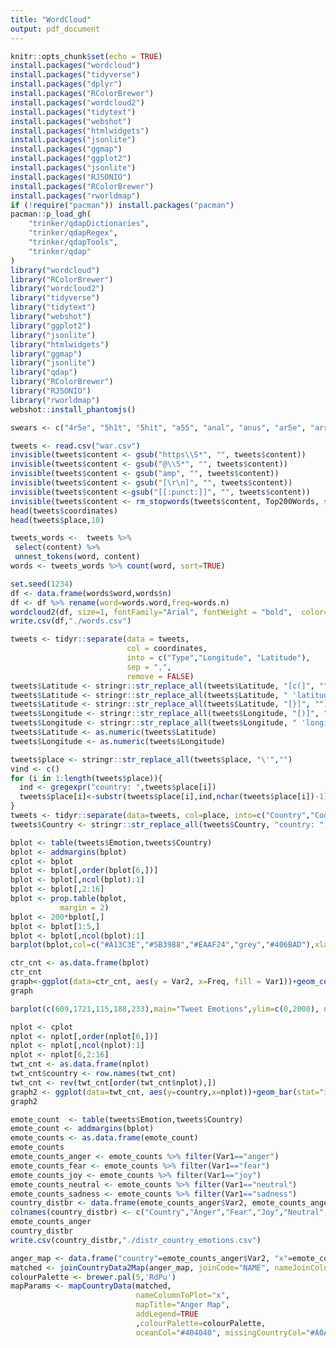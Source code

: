 ```yaml
---
title: "WordCloud"
output: pdf_document
---
```


```r
knitr::opts_chunk$set(echo = TRUE)
install.packages("wordcloud")
install.packages("tidyverse")
install.packages("dplyr")
install.packages("RColorBrewer")
install.packages("wordcloud2")
install.packages("tidytext")
install.packages("webshot")
install.packages("htmlwidgets")
install.packages("jsonlite")
install.packages("ggmap")
install.packages("ggplot2")
install.packages("jsonlite")
install.packages("RJSONIO")
install.packages("RColorBrewer")
install.packages("rworldmap")
if (!require("pacman")) install.packages("pacman")
pacman::p_load_gh(
    "trinker/qdapDictionaries",
    "trinker/qdapRegex",
    "trinker/qdapTools",
    "trinker/qdap"
)
library("wordcloud")
library("RColorBrewer")
library("wordcloud2")
library("tidyverse")
library("tidytext")
library("webshot")
library("ggplot2")
library("jsonlite")
library("htmlwidgets")
library("ggmap")
library("jsonlite")
library("qdap")
library("RColorBrewer")
library("RJSONIO")
library("rworldmap")
webshot::install_phantomjs()
```
```r
swears <- c("4r5e", "5h1t", "5hit", "a55", "anal", "anus", "ar5e", "arrse", "arse", "ass", "ass-fucker", "asses", "assfucker", "assfukka", "asshole", "assholes", "asswhole", "a_s_s", "b!tch", "b00bs", "b17ch", "b1tch", "ballbag", "balls", "ballsack", "bastard", "beastial", "beastiality", "bellend", "bestial", "bestiality", "bi+ch", "biatch", "bitch", "bitcher", "bitchers", "bitches", "bitchin", "bitching", "bloody", "blow job", "blowjob", "blowjobs", "boiolas", "bollock", "bollok", "boner", "boob", "boobs", "booobs", "boooobs", "booooobs", "booooooobs", "breasts", "buceta", "bugger", "bum", "bunny fucker", "butt", "butthole", "buttmuch", "buttplug", "c0ck", "c0cksucker","carpet muncher", "cawk", "chink", "cipa", "cl1t", "clit", "clitoris", "clits", "cnut", "cock", "cock-sucker", "cockface", "cockhead", "cockmunch", "cockmuncher", "cocks", "cocksuck", "cocksucked", "cocksucker", "cocksucking", "cocksucks", "cocksuka", "cocksukka", "cok", "cokmuncher", "coksucka", "coon", "cox", "crap", "cum", "cummer", "cumming", "cums", "cumshot", "cunilingus", "cunillingus", "cunnilingus", "cunt", "cuntlick", "cuntlicker", "cuntlicking", "cunts", "cyalis", "cyberfuc", "cyberfuck", "cyberfucked", "cyberfucker", "cyberfuckers", "cyberfucking", "d1ck", "damn", "dick", "dickhead", "dildo", "dildos", "dink", "dinks", "dirsa", "dlck", "dog-fucker", "doggin", "dogging", "donkeyribber", "doosh", "duche", "dyke", "ejaculate", "ejaculated", "ejaculates", "ejaculating", "ejaculatings", "ejaculation", "ejakulate", "f u c k", "f u c k e r", "f4nny", "fag", "fagging", "faggitt", "faggot", "faggs", "fagot", "fagots", "fags", "fanny", "fannyflaps", "fannyfucker", "fanyy", "fatass", "fcuk", "fcuker", "fcuking", "feck", "fecker", "felching", "fellate", "fellatio", "fingerfuck", "fingerfucked", "fingerfucker", "fingerfuckers", "fingerfucking", "fingerfucks", "fistfuck", "fistfucked", "fistfucker", "fistfuckers", "fistfucking", "fistfuckings", "fistfucks", "flange", "fook", "fooker", "fuck", "fucka", "fucked", "fucker", "fuckers", "fuckhead", "fuckheads", "fuckin", "fucking", "fuckings", "fuckingshitmotherfucker", "fuckme", "fucks", "fuckwhit", "fuckwit", "fudge packer", "fudgepacker", "fuk", "fuker", "fukker", "fukkin", "fuks", "fukwhit", "fukwit", "fux", "fux0r", "f_u_c_k", "gangbang", "gangbanged", "gangbangs", "gaylord", "gaysex", "goatse", "God", "god-dam", "god-damned", "goddamn", "goddamned", "hardcoresex", "hell", "heshe", "hoar", "hoare", "hoer", "homo", "hore", "horniest", "horny", "hotsex", "jack-off", "jackoff", "jap", "jerk-off", "jism", "jiz", "jizm", "jizz", "kawk", "knob", "knobead", "knobed", "knobend", "knobhead", "knobjocky", "knobjokey", "kock", "kondum", "kondums", "kum", "kummer", "kumming", "kums", "kunilingus","l3i+ch")
```
```r
tweets <- read.csv("war.csv")
invisible(tweets$content <- gsub("https\\S*", "", tweets$content))
invisible(tweets$content <- gsub("@\\S*", "", tweets$content))
invisible(tweets$content <- gsub("amp", "", tweets$content))
invisible(tweets$content <- gsub("[\r\n]", "", tweets$content))
invisible(tweets$content <-gsub("[[:punct:]]", "", tweets$content))
invisible(tweets$content <- rm_stopwords(tweets$content, Top200Words, strip = TRUE, separate = FALSE))
head(tweets$coordinates)
head(tweets$place,10)
```

```r
tweets_words <-  tweets %>%
 select(content) %>%
 unnest_tokens(word, content)
words <- tweets_words %>% count(word, sort=TRUE)
```
```r
set.seed(1234)
df <- data.frame(words$word,words$n)
df <- df %>% rename(word=words.word,freq=words.n)
wordcloud2(df, size=1, fontFamily="Arial", fontWeight = "bold",  color=rep_len( c("#2A2A2A","#0057B7","#DA291C"), nrow(df)),backgroundColor = "#E5E5E6")
write.csv(df,"./words.csv")
```

```r
tweets <- tidyr::separate(data = tweets,
                          col = coordinates,
                          into = c("Type","Longitude", "Latitude"),
                          sep = ",",
                          remove = FALSE)
tweets$Latitude <- stringr::str_replace_all(tweets$Latitude, "[c(]", "")
tweets$Latitude <- stringr::str_replace_all(tweets$Latitude, " 'latitude': ", "")
tweets$Latitude <- stringr::str_replace_all(tweets$Latitude, "[}]", "")
tweets$Longitude <- stringr::str_replace_all(tweets$Longitude, "[)]", "")
tweets$Longitude <- stringr::str_replace_all(tweets$Longitude, " 'longitude': ", "")
tweets$Latitude <- as.numeric(tweets$Latitude)
tweets$Longitude <- as.numeric(tweets$Longitude)
```
```r
tweets$place <- stringr::str_replace_all(tweets$place, "\'","")
vind <- c()
for (i in 1:length(tweets$place)){
  ind <- gregexpr("country: ",tweets$place[i])
  tweets$place[i]<-substr(tweets$place[i],ind,nchar(tweets$place[i])-1)
}
tweets <- tidyr::separate(data=tweets, col=place, into=c("Country","Code"),sep=",",remove=FALSE)
tweets$Country <- stringr::str_replace_all(tweets$Country, "country: ","")
```

```r

bplot <- table(tweets$Emotion,tweets$Country)
bplot <- addmargins(bplot)
cplot <- bplot
bplot <- bplot[,order(bplot[6,])]
bplot <- bplot[,ncol(bplot):1]
bplot <- bplot[,2:16]
bplot <- prop.table(bplot,
           margin = 2)
bplot <- 200*bplot[,]
bplot <- bplot[1:5,]
bplot <- bplot[,ncol(bplot):1]
barplot(bplot,col=c("#A13C3E","#5B3988","#EAAF24","grey","#406BAD"),xlab="Countries",ylab="Emotion Proportions",legend=TRUE)
```
```r
ctr_cnt <- as.data.frame(bplot)
ctr_cnt
graph<-ggplot(data=ctr_cnt, aes(y = Var2, x=Freq, fill = Var1))+geom_col(colour="black",stat="identity")+labs(y="Country", x="Emotion Frequency(%)",title="Country Tweet Emotion Frequency")+scale_fill_manual(values=c("anger"="#A43B3D","fear"="#5B3988","joy"="#EAAF24","neutral"="gray","sadness"="#406BAD"))+guides(fill=guide_legend(title="Emotions"))+scale_x_continuous(n.breaks = 10,expand = c(0, 0)) + theme(plot.title = element_text(hjust = 0.5,face="bold"),plot.background = element_rect(fill = "#FFFFFF"),legend.background = element_rect(fill = "#FFFFFF"),panel.background=element_rect(fill="#FFFFFF",color="black"),panel.grid.major = element_blank(), panel.grid.minor = element_blank())+scale_y_discrete(limits=rev)
graph
```
```r
barplot(c(609,1721,115,188,233),main="Tweet Emotions",ylim=c(0,2000), names.arg=c("anger","fear","joy","neutral","sadness"), col=c("#A13C3E","#5B3988","#EAAF24","grey","#406BAD"))
```


```r
nplot <- cplot
nplot <- nplot[,order(nplot[6,])]
nplot <- nplot[,ncol(nplot):1]
nplot <- nplot[6,2:16]
twt_cnt <- as.data.frame(nplot)
twt_cnt$country <- row.names(twt_cnt)
twt_cnt <- rev(twt_cnt[order(twt_cnt$nplot),])
graph2 <- ggplot(data=twt_cnt, aes(y=country,x=nplot))+geom_bar(stat="identity")+scale_x_continuous(n.breaks = 15,expand = c(0, 0))+scale_y_discrete(limits=twt_cnt$country)+labs(y="Country", x="Tweet Count",title="Country Tweet Count")+theme(plot.title = element_text(hjust = 0.5,face="bold"),plot.background = element_rect(fill = "#E5E5E6"),panel.grid.major = element_blank(), panel.grid.minor = element_blank())
graph2
```



```r
emote_count  <- table(tweets$Emotion,tweets$Country)
emote_count <- addmargins(bplot)
emote_counts <- as.data.frame(emote_count)
emote_counts
emote_counts_anger <- emote_counts %>% filter(Var1=="anger")
emote_counts_fear <- emote_counts %>% filter(Var1=="fear")
emote_counts_joy <- emote_counts %>% filter(Var1=="joy")
emote_counts_neutral <- emote_counts %>% filter(Var1=="neutral")
emote_counts_sadness <- emote_counts %>% filter(Var1=="sadness")
country_distbr <- data.frame(emote_counts_anger$Var2, emote_counts_anger$Freq,emote_counts_fear$Freq, emote_counts_joy$Freq,emote_counts_neutral$Freq, emote_counts_sadness$Freq)
colnames(country_distbr) <- c("Country","Anger","Fear","Joy","Neutral","Sadness")
emote_counts_anger
country_distbr
write.csv(country_distbr,"./distr_country_emotions.csv")
```


```r
anger_map <- data.frame("country"=emote_counts_anger$Var2, "x"=emote_counts_anger$Freq)
matched <- joinCountryData2Map(anger_map, joinCode="NAME", nameJoinColumn="country")
colourPalette <- brewer.pal(5,'RdPu')
mapParams <- mapCountryData(matched, 
                            nameColumnToPlot="x", 
                            mapTitle="Anger Map",
                            addLegend=TRUE
                            ,colourPalette=colourPalette,
                            oceanCol="#404040", missingCountryCol="#A0A0A0")
```